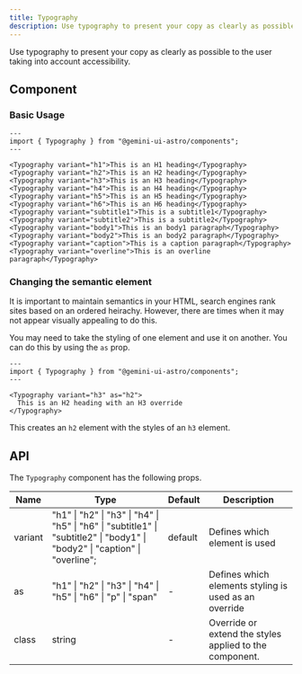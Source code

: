 ```yaml
---
title: Typography
description: Use typography to present your copy as clearly as possible
---
```


Use typography to present your copy as clearly as possible to the user taking into account accessibility.

## Component

### Basic Usage

```astro live
---
import { Typography } from "@gemini-ui-astro/components";
---

<Typography variant="h1">This is an H1 heading</Typography>
<Typography variant="h2">This is an H2 heading</Typography>
<Typography variant="h3">This is an H3 heading</Typography>
<Typography variant="h4">This is an H4 heading</Typography>
<Typography variant="h5">This is an H5 heading</Typography>
<Typography variant="h6">This is an H6 heading</Typography>
<Typography variant="subtitle1">This is a subtitle1</Typography>
<Typography variant="subtitle2">This is a subtitle2</Typography>
<Typography variant="body1">This is an body1 paragraph</Typography>
<Typography variant="body2">This is an body2 paragraph</Typography>
<Typography variant="caption">This is a caption paragraph</Typography>
<Typography variant="overline">This is an overline paragraph</Typography>
```

### Changing the semantic element

It is important to maintain semantics in your HTML, search engines rank sites based on an ordered heirachy. However, there are times when it may not appear visually appealing to do this.

You may need to take the styling of one element and use it on another. You can do this by using the `as` prop.

```astro live
---
import { Typography } from "@gemini-ui-astro/components";
---

<Typography variant="h3" as="h2">
  This is an H2 heading with an H3 override
</Typography>
```

This creates an `h2` element with the styles of an `h3` element.

## API

The `Typography` component has the following props.

<table>
  <thead>
    <tr>
      <th>Name</th>
      <th>Type</th>
      <th>Default</th>
      <th>Description</th>
    </tr>
  </thead>
  <tbody>
    <tr>
      <td>variant</td>
      <td>
        "h1" | "h2" | "h3" | "h4" | "h5" | "h6" | "subtitle1" | "subtitle2" |
        "body1" | "body2" | "caption" | "overline";
      </td>
      <td>default</td>
      <td>Defines which element is used</td>
    </tr>
    <tr>
      <td>as</td>
      <td>"h1" | "h2" | "h3" | "h4" | "h5" | "h6" | "p" | "span"</td>
      <td>-</td>
      <td>Defines which elements styling is used as an override</td>
    </tr>
    <tr>
      <td>class</td>
      <td>string</td>
      <td>-</td>
      <td>Override or extend the styles applied to the component.</td>
    </tr>
  </tbody>
</table>
